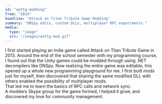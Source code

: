 ```yaml
---
id: "aottg-modding"
from: "2014"
headline: "Attack on Titan Tribute Game Modding"
summary: "DNSpy edits, custom DLLs, multiplayer RPC experiments."
media:
  type: "image"
  src: "/images/aottg-mod.gif"
---
```

I first started playing an indie game called Attack on Titan Tribute Game in 2013.
Around the end of the school semester with my programming course, I found out that the Unity games could be modded through using .NET decompilers like DNSpy.
Now realizing the entire game was editable, this opened up a whole new programming playground for me.
I first built mods just for myself, then discovered that sharing the same modified DLL with others enabled the possibility of multiplayer mods.  
That led me to learn the basics of RPC calls and network sync.  
A modders Skype group for the game formed; I helped it grow, and discovered my love for community management.
